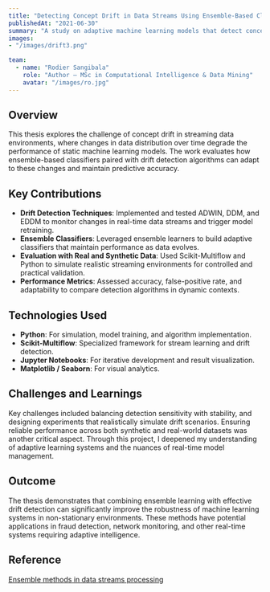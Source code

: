 ```yaml
---
title: "Detecting Concept Drift in Data Streams Using Ensemble-Based Classifiers"
publishedAt: "2021-06-30"
summary: "A study on adaptive machine learning models that detect concept drift in real-time data streams using ensemble classifiers and drift detection algorithms such as ADWIN, DDM, and EDDM."
images:
- "/images/drift3.png"

team:
  - name: "Rodier Sangibala"
    role: "Author – MSc in Computational Intelligence & Data Mining"
    avatar: "/images/ro.jpg"
---
```


## Overview

This thesis explores the challenge of concept drift in streaming data environments, where changes in data distribution over time degrade the performance of static machine learning models. The work evaluates how ensemble-based classifiers paired with drift detection algorithms can adapt to these changes and maintain predictive accuracy.

## Key Contributions

- **Drift Detection Techniques**: Implemented and tested ADWIN, DDM, and EDDM to monitor changes in real-time data streams and trigger model retraining.
- **Ensemble Classifiers**: Leveraged ensemble learners to build adaptive classifiers that maintain performance as data evolves.
- **Evaluation with Real and Synthetic Data**: Used Scikit-Multiflow and Python to simulate realistic streaming environments for controlled and practical validation.
- **Performance Metrics**: Assessed accuracy, false-positive rate, and adaptability to compare detection algorithms in dynamic contexts.

## Technologies Used

- **Python**: For simulation, model training, and algorithm implementation.
- **Scikit-Multiflow**: Specialized framework for stream learning and drift detection.
- **Jupyter Notebooks**: For iterative development and result visualization.
- **Matplotlib / Seaborn**: For visual analytics.

## Challenges and Learnings

Key challenges included balancing detection sensitivity with stability, and designing experiments that realistically simulate drift scenarios. Ensuring reliable performance across both synthetic and real-world datasets was another critical aspect. Through this project, I deepened my understanding of adaptive learning systems and the nuances of real-time model management.

## Outcome

The thesis demonstrates that combining ensemble learning with effective drift detection can significantly improve the robustness of machine learning systems in non-stationary environments. These methods have potential applications in fraud detection, network monitoring, and other real-time systems requiring adaptive intelligence.

## Reference
[Ensemble methods in data streams processing](https://docs.google.com/document/d/1mD8Jld_hBiIRRY47I2kYAwvx1-FQVqdO/edit?usp=sharing&ouid=112783248229809000409&rtpof=true&sd=true)